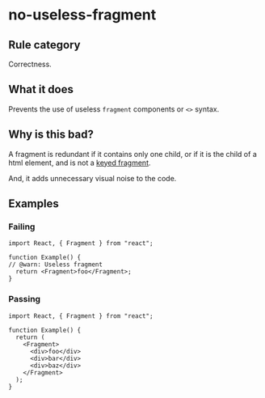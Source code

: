 # no-useless-fragment

## Rule category

Correctness.

## What it does

Prevents the use of useless `fragment` components or `<>` syntax.

## Why is this bad?

A fragment is redundant if it contains only one child, or if it is the child of a html element, and is not a [keyed fragment](https://react.dev/reference/react/Fragment#caveats).

And, it adds unnecessary visual noise to the code.

## Examples

### Failing

```tsx twoslash
import React, { Fragment } from "react";

function Example() {
// @warn: Useless fragment
  return <Fragment>foo</Fragment>;
}
```

### Passing

```tsx twoslash
import React, { Fragment } from "react";

function Example() {
  return (
    <Fragment>
      <div>foo</div>
      <div>bar</div>
      <div>baz</div>
    </Fragment>
  );
}
```
